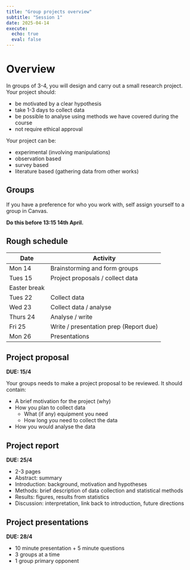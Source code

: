 ```yaml
---
title: "Group projects overview"
subtitle: "Session 1"
date: 2025-04-14
execute:
  echo: true
  eval: false
---
```


# Overview

In groups of 3-4, you will design and carry out a small research project. Your project should:

- be motivated by a clear hypothesis
- take 1-3 days to collect data
- be possible to analyse using methods we have covered during the course
- not require ethical approval

Your project can be:

- experimental (involving manipulations)
- observation based
- survey based
- literature based (gathering data from other works)

## Groups

If you have a preference for who you work with, self assign yourself to a group in Canvas.

**Do this before 13:15 14th April.**

## Rough schedule

| Date       | Activity                              |
|------------|---------------------------------------|
| Mon 14     | Brainstorming and form groups         |
| Tues 15    | Project proposals / collect data      |
| Easter break |                                     |
| Tues 22    | Collect data                          |
| Wed 23     | Collect data / analyse                |
| Thurs 24   | Analyse / write                       |
| Fri 25     | Write / presentation prep (Report due)|
| Mon 26     | Presentations                         |

## Project proposal

**DUE: 15/4**

Your groups needs to make a project proposal to be reviewed. It should contain:

- A brief motivation for the project (why)
- How you plan to collect data
  - What (if any) equipment you need
  - How long you need to collect the data
- How you would analyse the data

## Project report

**DUE: 25/4**

- 2-3 pages
- Abstract: summary
- Introduction: background, motivation and hypotheses
- Methods: brief description of data collection and statistical methods
- Results: figures, results from statistics
- Discussion: interpretation, link back to introduction, future directions

## Project presentations

**DUE: 28/4**

- 10 minute presentation + 5 minute questions
- 3 groups at a time
- 1 group primary opponent


